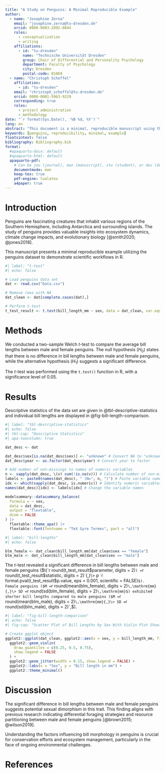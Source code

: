 ```yaml
---
title: "A Study on Penguins: A Minimal Reproducible Example"
author:
  - name: "Josephine Zerna"
    email: "josephine.zerna@tu-dresden.de"
    orcid: 0000-0003-2892-884X
    roles:
      - conceptualization
      - writing
    affiliations:
      - id: "tu-dresden"
        name: "Technische Universität Dresden"
        group: Chair of Differential and Personality Psychology
        department: Faculty of Psychology
        city: Dresden
        postal-code: 01069
  - name: "Christoph Scheffel"
    affiliation:
      - id: "tu-dresden"
    email: "christoph_scheffel@tu-dresden.de"
    orcid: 0000-0001-5963-9229
    corresponding: true
    roles:
      - project administration
      - methodology
date: "`r format(Sys.Date(), '%B %d, %Y')`"
lang: en
abstract: "This document is a minimal, reproducible manuscript using the penguins data set as an example."
keywords: [penguins, reproducibility, minimal, example]
floatsintext: false
bibliography: Bibliography.bib
format:
  #apaquarto-docx: default
  #apaquarto-html: default
  apaquarto-pdf:
    # Can be jou (journal), man (manuscript), stu (student), or doc (document)
    documentmode: man
    keep-tex: true
    pdf-engine: lualatex
    a4paper: true
---
```


# Introduction

Penguins are fascinating creatures that inhabit various regions of the Southern Hemisphere, including Antarctica and surrounding islands.
The study of penguins provides valuable insights into ecosystem dynamics, climate change impacts, and evolutionary biology [@smith2020; @jones2018].

This manuscript presents a minimal reproducible example utilizing the penguins dataset to demonstrate scientific workflows in R.

```r
#| label: "t-test"
#| echo: false

# Load penguins data set
dat <- read.csv("Data.csv")

# Remove rows with NA
dat_clean <- dat[complete.cases(dat),]

# Perform t-test
t_test_result <- t.test(bill_length_mm ~ sex, data = dat_clean, var.equal = FALSE)

```

# Methods

We conducted a two-sample Welch *t*-test to compare the average bill lengths between male and female penguins.
The null hypothesis ($H_0$) states that there is no difference in bill lengths between male and female penguins, while the alternative hypothesis ($H_1$) suggests a significant difference.

The *t*-test was performed using the `t.test()` function in R, with a significance level of 0.05.

# Results

Descriptive statistics of the data set are given in @tbl-descriptive-statistics and individual bill lengths are displayed in @fig-bill-length-comparison.

```r
#| label: "tbl-descriptive-statistics"
#| echo: false
#| tbl-cap: "Descriptive Statistics"
#| apa-twocolumn: true

dat_desc <- dat

dat_desc$sex[is.na(dat_desc$sex)] <- "unknown" # Convert NA to "unknown"
dat_desc$year <- as.factor(dat_desc$year) # Convert year to factor

# Add number of non-missings to names of numeric variables
n <- sapply(dat_desc, \(v) sum(!is.na(v))) # Calculate number of non-missings
labels <- paste0(names(dat_desc), " (N=", n, ")") # Paste variable names and numbers together
idx <- which(sapply(dat_desc, is.numeric)) # Identify numeric variables
names(dat_desc)[idx] <- labels[idx] # Change the variable names

modelsummary::datasummary_balance(
  formula = ~ sex,
  data = dat_desc,
  output = "flextable",
  dinm = FALSE
) |>
  flextable::theme_apa() |>
  flextable::font(fontname = "TeX Gyre Termes", part = "all")

```

```r
#| label: "bill-lengths"
#| echo: false

blm_female <- dat_clean$bill_length_mm[dat_clean$sex == "female"]
blm_male <- dat_clean$bill_length_mm[dat_clean$sex == "male"]
```

The *t*-test revealed a significant difference in bill lengths between male and female penguins ($t(`r round(t_test_result$parameter, digits = 2)`) = `r round(t_test_result$statistic, digits = 2)`{,}\> p `r format.pval(t_test_result$p.value, eps = 0.001, scientific = FALSE)`$).
Female penguins ($M = `r round(mean(blm_female), digits = 2)`\,\mathrm{mm}{,}\> SD = `r round(sd(blm_female), digits = 2)`\,\mathrm{mm}$) exhibited shorter bill lengths compared to male penguins ($M = `r round(mean(blm_male), digits = 2)`\,\mathrm{mm}{,}\> SD = `r round(sd(blm_male), digits = 2)`\,\mathrm{mm}$).

```r
#| label: "fig-bill-length-comparison"
#| echo: false
#| fig-cap: "Scatter Plot of Bill Lengths by Sex With Violin Plot Showing Quartiles"

# Create ggplot object
ggplot2::ggplot(dat_clean, ggplot2::aes(x = sex, y = bill_length_mm, fill = sex), group = sex) +
  ggplot2::geom_violin(
    draw_quantiles = c(0.25, 0.5, 0.75),
    show.legend = FALSE
  ) +
  ggplot2::geom_jitter(width = 0.15, show.legend = FALSE) +
  ggplot2::labs(x = "Sex", y = "Bill length in mm") +
  ggplot2::theme_minimal()
```

# Discussion

The significant difference in bill lengths between male and female penguins suggests potential sexual dimorphism in this trait.
This finding aligns with previous research indicating differential foraging strategies and resource partitioning between male and female penguins [@brown2015; @wilson2019].

Understanding the factors influencing bill morphology in penguins is crucial for conservation efforts and ecosystem management, particularly in the face of ongoing environmental challenges.

# References

::: {#refs}
:::